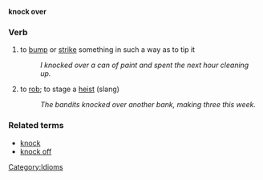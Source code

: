 '''knock over'''
===Verb===
#to [[bump]] or [[strike]] something in such a way as to tip it
#:''I knocked over a can of paint and spent the next hour cleaning up.''
#to [[rob]]; to stage a [[heist]] (slang)
#:''The bandits knocked over another bank, making three this week.''

===Related terms===
*[[knock]]
*[[knock off]]

[[Category:Idioms]]